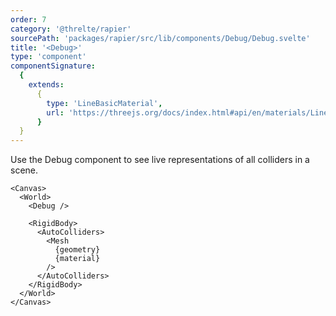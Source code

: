 ```yaml
---
order: 7
category: '@threlte/rapier'
sourcePath: 'packages/rapier/src/lib/components/Debug/Debug.svelte'
title: '<Debug>'
type: 'component'
componentSignature:
  {
    extends:
      {
        type: 'LineBasicMaterial',
        url: 'https://threejs.org/docs/index.html#api/en/materials/LineBasicMaterial'
      }
  }
---
```


Use the Debug component to see live representations of all colliders in a scene.

```svelte
<Canvas>
  <World>
    <Debug />

    <RigidBody>
      <AutoColliders>
        <Mesh
          {geometry}
          {material}
        />
      </AutoColliders>
    </RigidBody>
  </World>
</Canvas>
```
